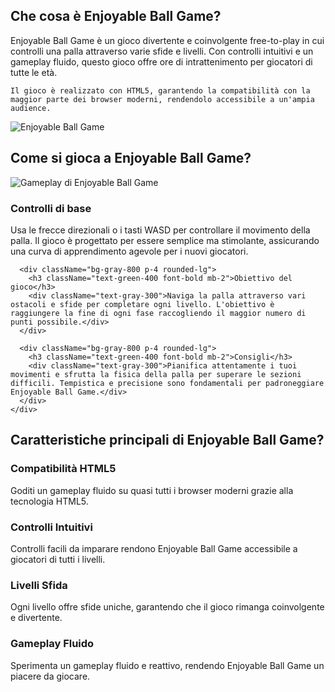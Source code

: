 ## Che cosa è Enjoyable Ball Game?
<div className="flex flex-col md:flex-row items-center gap-8">
  <div className="w-full md:w-1/2 text-xl">
    Enjoyable Ball Game è un gioco divertente e coinvolgente free-to-play in cui controlli una palla attraverso varie sfide e livelli. Con controlli intuitivi e un gameplay fluido, questo gioco offre ore di intrattenimento per giocatori di tutte le età.

    Il gioco è realizzato con HTML5, garantendo la compatibilità con la maggior parte dei browser moderni, rendendolo accessibile a un'ampia audience.
  </div>
  <div className="w-full md:w-1/2 flex justify-center items-center">
    <img 
      src="https://public-image.fafafa.ai/cm3tvyn990002mp4f5v0tdr5g/2025-01-07/images/1736252724407-f6bjdh.png" 
      alt="Enjoyable Ball Game" 
      className="w-4/5 h-auto"
    />
  </div>
</div>

## Come si gioca a Enjoyable Ball Game?

<div className="flex flex-col md:flex-row items-center gap-8">
  <div className="w-full md:w-1/2">
    <img 
      src="https://public-image.fafafa.ai/cm3tvyn990002mp4f5v0tdr5g/2025-01-07/images/1736252724407-f6bjdh.png" 
      alt="Gameplay di Enjoyable Ball Game" 
      className="w-4/5 h-auto mx-auto"
    />
  </div>
  <div className="w-full md:w-1/2">
    <div className="grid grid-cols-1 gap-4 mt-0">
      <div className="bg-gray-800 p-4 rounded-lg">
        <h3 className="text-green-400 font-bold mb-2">Controlli di base</h3>
        <div className="text-gray-300">
          Usa le frecce direzionali o i tasti WASD per controllare il movimento della palla. Il gioco è progettato per essere semplice ma stimolante, assicurando una curva di apprendimento agevole per i nuovi giocatori.
        </div>
      </div>

      <div className="bg-gray-800 p-4 rounded-lg">
        <h3 className="text-green-400 font-bold mb-2">Obiettivo del gioco</h3>
        <div className="text-gray-300">Naviga la palla attraverso vari ostacoli e sfide per completare ogni livello. L'obiettivo è raggiungere la fine di ogni fase raccogliendo il maggior numero di punti possibile.</div>
      </div>

      <div className="bg-gray-800 p-4 rounded-lg">
        <h3 className="text-green-400 font-bold mb-2">Consigli</h3>
        <div className="text-gray-300">Pianifica attentamente i tuoi movimenti e sfrutta la fisica della palla per superare le sezioni difficili. Tempistica e precisione sono fondamentali per padroneggiare Enjoyable Ball Game.</div>
      </div>
    </div>
  </div>
</div>


## Caratteristiche principali di Enjoyable Ball Game?

<div className="grid grid-cols-1 md:grid-cols-2 gap-4">
  <div className="bg-gray-800 p-4 rounded-lg">
    <h3 className="text-green-400 font-bold mb-2">Compatibilità HTML5</h3>
    <div className="text-gray-300">Goditi un gameplay fluido su quasi tutti i browser moderni grazie alla tecnologia HTML5.</div>
  </div>

  <div className="bg-gray-800 p-4 rounded-lg">
    <h3 className="text-green-400 font-bold mb-2">Controlli Intuitivi</h3>
    <div className="text-gray-300">Controlli facili da imparare rendono Enjoyable Ball Game accessibile a giocatori di tutti i livelli.</div>
  </div>

  <div className="bg-gray-800 p-4 rounded-lg">
    <h3 className="text-green-400 font-bold mb-2">Livelli Sfida</h3>
    <div className="text-gray-300">Ogni livello offre sfide uniche, garantendo che il gioco rimanga coinvolgente e divertente.</div>
  </div>

  <div className="bg-gray-800 p-4 rounded-lg">
    <h3 className="text-green-400 font-bold mb-2">Gameplay Fluido</h3>
    <div className="text-gray-300">Sperimenta un gameplay fluido e reattivo, rendendo Enjoyable Ball Game un piacere da giocare.</div>
  </div>
</div>